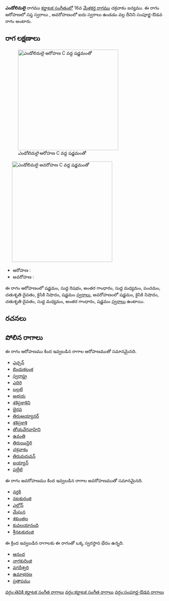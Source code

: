 {{Infobox ragam
	| name          	= ఎండోలిమలై
	| synonym	    	= 
	| mela          	= 
	| chakra        	= 
	| janaka        	= 
	| type          	= సంపూర్ణ-ఔడవ
	| arohanam      	= {{svaraC|S|R1|G3|M1|P|D2|N2|S'}} 
	| avarohanam    	= {{svaraC|S'|N2|D2|M1|G3|S}}
	| jeeva         	=
	| chhaya        	=
	| nyasa         	=
	| vishesha      	= 
	| equivalent  		= 
}}
{{కర్ణాటక సంగీత రాగాలు}}
'''ఎండోలిమలై''' రాగము [[కర్ణాటక సంగీతం]]లో 16వ [[మేళకర్త రాగము]] చక్రవాకం జన్యము.  ఈ రాగం ఆరోహణలో సప్త స్వరాలు , అవరోహణంలో ఐదు స్వరాలు ఉండడం వల్ల దీనిని సంపూర్ణ-ఔడవ రాగం అంటారు.


==రాగ లక్షణాలు==
[[Image:endolimalai_ar_kb2wiki.png|thumb|right|316px|''ఎండోలిమలై'' ఆరోహణ C వద్ద షడ్జమంతో]]
	[[Image:endolimalai_av_kb2wiki.png|thumb|right|316px|''ఎండోలిమలై'' అవరోహణ C వద్ద షడ్జమంతో]]

* ఆరోహణ : {{svaraC|S|R1|G3|M1|P|D2|N2|S'}} 
* అవరోహణ : {{svaraC|S'|N2|D2|M1|G3|S}}

ఈ రాగం ఆరోహణంలో షడ్జమం, సుద్ద  రిషభం, అంతర గాంధారం, సుద్ద మధ్యమం, పంచమం, చతుశృతి దైవతం, కైసికి నిషాదం, షడ్జమం [[స్వరాలు]], అవరోహణంలో షడ్జమం, కైసికి నిషాదం, చతుశృతి దైవతం, సుద్ద మధ్యమం, అంతర గాంధారం, షడ్జమం [[స్వరాలు]] ఉంటాయి.

==రచనలు==



==పోలిన రాగాలు==
ఈ రాగం ఆరోహణము కింద ఇవ్వబడిన రాగాల ఆరోహణముతో సమానమైనది.
* [[ఎచ్చన్]]
* [[ బిందుకలంక]]
* [[స్వరాష్త్ర]]
* [[ఎదిరి]]
* [[బల్లటి]]
* [[అభయ]]
* [[శశిప్రకాశిని]]
* [[భైరవ]]
* [[తిరుఅయ్యానర్]]
* [[శశిప్రకాశి]]
* [[తోయవేగవాహిని]]
* [[ఉవంతి]]
* [[తిరుయిన్దిరి]]
* [[చక్రవాకం]]
* [[ తిరువురువన్]]
* [[ ఐయ్యాన్]]
* [[పల్లేటి]]

ఈ రాగం అవరోహణము కింద ఇవ్వబడిన రాగాల అవరోహణముతో సమానమైనది.
* [[నర్తకి]]
* [[నటకురంజి]]
* [[ఎల్లోన్]]
* [[మేఘన]]
* [[శకుంతల]]
* [[కువలయానంది]]
* [[శ్రీనటకురంజి]]

ఈ క్రింద ఇవ్వబడిన రాగాలకు ఈ రాగంతో ఒక్క స్వరస్థాన భేదం ఉన్నది.
* [[ఆనంద]]
* [[నాగకురింజి]]
* [[వగదీశ్వరి]]
* [[ఉమాభరణ]]
* [[ప్రతాపము]]



[[వర్గం:తెవికి కర్ణాటక సంగీత రాగాలు]]
[[వర్గం:కర్ణాటక సంగీత రాగాలు]]
[[వర్గం:సంపూర్ణ-ఔడవ రాగాలు]]